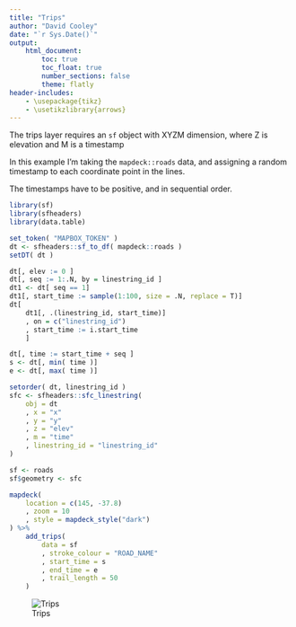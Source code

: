 ```yaml
---
title: "Trips"
author: "David Cooley"
date: "`r Sys.Date()`"
output: 
    html_document:
        toc: true
        toc_float: true
        number_sections: false
        theme: flatly
header-includes: 
    - \usepackage{tikz}
    - \usetikzlibrary{arrows}
---
```



The trips layer requires an `sf` object with XYZM dimension, where Z is elevation and M is a timestamp

In this example I'm taking the `mapdeck::roads` data, and assigning a random timestamp to each coordinate point in the lines.

The timestamps have to be positive, and in sequential order. 

```r
library(sf)
library(sfheaders)
library(data.table)

set_token( "MAPBOX_TOKEN" )
dt <- sfheaders::sf_to_df( mapdeck::roads ) 
setDT( dt )

dt[, elev := 0 ]
dt[, seq := 1:.N, by = linestring_id ]
dt1 <- dt[ seq == 1]
dt1[, start_time := sample(1:100, size = .N, replace = T)]
dt[
	dt1[, .(linestring_id, start_time)]
	, on = c("linestring_id")
	, start_time := i.start_time
	]

dt[, time := start_time + seq ]
s <- dt[, min( time )]
e <- dt[, max( time )]

setorder( dt, linestring_id )
sfc <- sfheaders::sfc_linestring(
	obj = dt
	, x = "x"
	, y = "y"
	, z = "elev"
	, m = "time"
	, linestring_id = "linestring_id"
)

sf <- roads
sf$geometry <- sfc
```


```r
mapdeck(
	location = c(145, -37.8)
	, zoom = 10
	, style = mapdeck_style("dark")
) %>%
	add_trips(
		data = sf
		, stroke_colour = "ROAD_NAME"
		, start_time = s
		, end_time = e
		, trail_length = 50
	)
```
![Trips](./img/articles/trips.gif)

